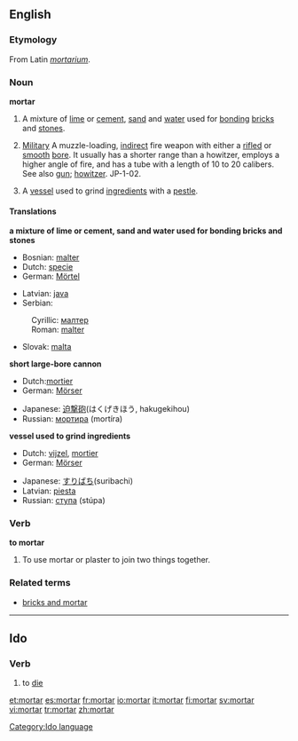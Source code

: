 ==English==
===Etymology===
From Latin ''[[mortarium]]''.

===Noun===
'''mortar'''

# {{uncountable}} A mixture of [[lime]] or [[cement]], [[sand]] and [[water]] used for [[bonding]] [[brick]]s and [[stone]]s.
# {{countable}} [[Military]] A muzzle-loading, [[indirect]] fire weapon with either a [[rifle]]d or [[smooth]] [[bore]]. It usually has a shorter range than a howitzer, employs a higher angle of fire, and has a tube with a length of 10 to 20 calibers. See also [[gun]]; [[howitzer]]. JP-1-02.
# {{countable}} A [[vessel]] used to grind [[ingredient]]s with a [[pestle]].

====Translations====
'''a mixture of lime or cement, sand and water used for bonding bricks and stones'''
{{top}}
*Bosnian: [[malter#Bosnian|malter]] {{m}}
*Dutch: [[specie]]
*German: [[Mörtel]] {{m}}
{{mid}}
*Latvian: [[java]] {{f}}
*Serbian:
:Cyrillic: [[малтер]] {{m}}
:Roman: [[malter#Serbian|malter]] {{m}}
*Slovak: [[malta#Slovak|malta]] {{f}}
{{bottom}}
'''short large-bore cannon'''
{{top}}
*Dutch:[[mortier]]
*German: [[Mörser]] {{m}}
{{mid}}
*Japanese: [[迫撃]][[砲]](はくげきほう, hakugekihou)
*Russian: [[мортира]] (mortíra) {{f}}
{{bottom}}
'''vessel used to grind ingredients'''
{{top}}
*Dutch: [[vijzel]], [[mortier]]
*German: [[Mörser]] {{m}}
{{mid}}
*Japanese: [[すりばち]](suribachi)
*Latvian: [[piesta]] {{f}}
*Russian: [[ступа]] (stúpa) {{f}}
{{bottom}}

=== Verb ===
'''to mortar'''
#To use mortar or plaster to join two things together.

===Related terms===
*[[bricks and mortar]]

----
==Ido==
===Verb===
# to [[die]]

[[Category:Ido language]]

[[et:mortar]]
[[es:mortar]]
[[fr:mortar]]
[[io:mortar]]
[[it:mortar]]
[[fi:mortar]]
[[sv:mortar]]
[[vi:mortar]]
[[tr:mortar]]
[[zh:mortar]]